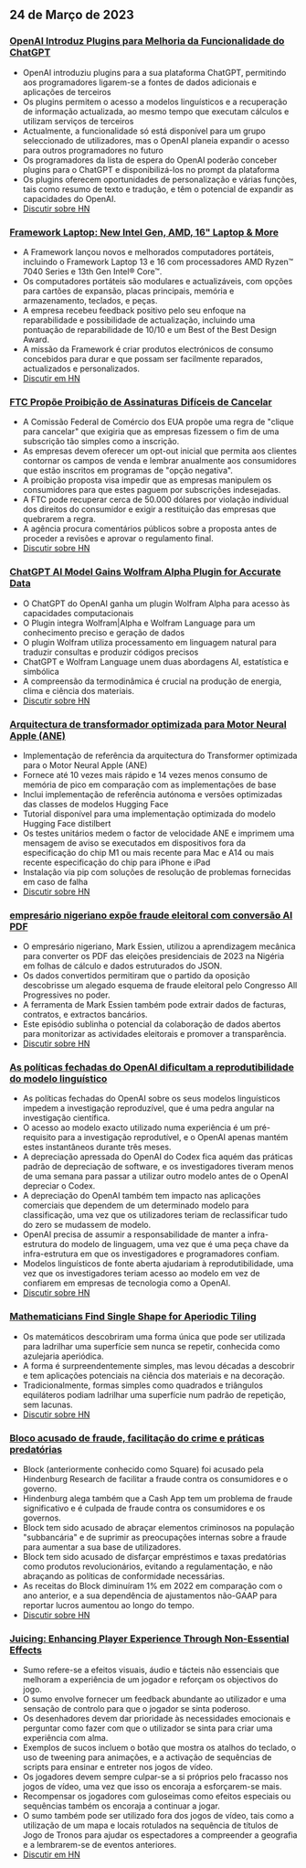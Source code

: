

<CallToAction />

<Steps>

## 24 de Março de 2023

### [OpenAI Introduz Plugins para Melhoria da Funcionalidade do ChatGPT](https://openai.com/blog/chatgpt-plugins)

- OpenAI introduziu plugins para a sua plataforma ChatGPT, permitindo aos programadores ligarem-se a fontes de dados adicionais e aplicações de terceiros
- Os plugins permitem o acesso a modelos linguísticos e a recuperação de informação actualizada, ao mesmo tempo que executam cálculos e utilizam serviços de terceiros
- Actualmente, a funcionalidade só está disponível para um grupo seleccionado de utilizadores, mas o OpenAI planeia expandir o acesso para outros programadores no futuro
- Os programadores da lista de espera do OpenAI poderão conceber plugins para o ChatGPT e disponibilizá-los no prompt da plataforma
- Os plugins oferecem oportunidades de personalização e várias funções, tais como resumo de texto e tradução, e têm o potencial de expandir as capacidades do OpenAI.
- [Discutir sobre HN](http://news.ycombinator.com/item?id=35277677)

### [Framework Laptop: New Intel Gen, AMD, 16" Laptop & More](https://frame.work/)

- A Framework lançou novos e melhorados computadores portáteis, incluindo o Framework Laptop 13 e 16 com processadores AMD Ryzen™ 7040 Series e 13th Gen Intel® Core™.
- Os computadores portáteis são modulares e actualizáveis, com opções para cartões de expansão, placas principais, memória e armazenamento, teclados, e peças.
- A empresa recebeu feedback positivo pelo seu enfoque na reparabilidade e possibilidade de actualização, incluindo uma pontuação de reparabilidade de 10/10 e um Best of the Best Design Award.
- A missão da Framework é criar produtos electrónicos de consumo concebidos para durar e que possam ser facilmente reparados, actualizados e personalizados.
- [Discutir em HN](http://news.ycombinator.com/item?id=35277660)

### [FTC Propõe Proibição de Assinaturas Difíceis de Cancelar](https://www.theverge.com/2023/3/23/23652373/ftc-click-to-cancel-subscription-service-dark-patterns-ban)

- A Comissão Federal de Comércio dos EUA propõe uma regra de "clique para cancelar" que exigiria que as empresas fizessem o fim de uma subscrição tão simples como a inscrição.
- As empresas devem oferecer um opt-out inicial que permita aos clientes contornar os campos de venda e lembrar anualmente aos consumidores que estão inscritos em programas de "opção negativa".
- A proibição proposta visa impedir que as empresas manipulem os consumidores para que estes paguem por subscrições indesejadas.
- A FTC pode recuperar cerca de 50.000 dólares por violação individual dos direitos do consumidor e exigir a restituição das empresas que quebrarem a regra.
- A agência procura comentários públicos sobre a proposta antes de proceder a revisões e aprovar o regulamento final.
- [Discutir sobre HN](http://news.ycombinator.com/item?id=35274519)

### [ChatGPT AI Model Gains Wolfram Alpha Plugin for Accurate Data](https://writings.stephenwolfram.com/2023/03/chatgpt-gets-its-wolfram-superpowers/)

- O ChatGPT do OpenAI ganha um plugin Wolfram Alpha para acesso às capacidades computacionais
- O Plugin integra Wolfram|Alpha e Wolfram Language para um conhecimento preciso e geração de dados
- O plugin Wolfram utiliza processamento em linguagem natural para traduzir consultas e produzir códigos precisos
- ChatGPT e Wolfram Language unem duas abordagens AI, estatística e simbólica
- A compreensão da termodinâmica é crucial na produção de energia, clima e ciência dos materiais.
- [Discutir sobre HN](http://news.ycombinator.com/item?id=35277925)

### [Arquitectura de transformador optimizada para Motor Neural Apple (ANE)](https://github.com/apple/ml-ane-transformers)

- Implementação de referência da arquitectura do Transformer optimizada para o Motor Neural Apple (ANE)
- Fornece até 10 vezes mais rápido e 14 vezes menos consumo de memória de pico em comparação com as implementações de base
- Inclui implementação de referência autónoma e versões optimizadas das classes de modelos Hugging Face
- Tutorial disponível para uma implementação optimizada do modelo Hugging Face distilbert
- Os testes unitários medem o factor de velocidade ANE e imprimem uma mensagem de aviso se executados em dispositivos fora da especificação do chip M1 ou mais recente para Mac e A14 ou mais recente especificação do chip para iPhone e iPad
- Instalação via pip com soluções de resolução de problemas fornecidas em caso de falha
- [Discutir sobre HN](http://news.ycombinator.com/item?id=35282325)

### [empresário nigeriano expõe fraude eleitoral com conversão AI PDF](https://markessien.com/posts/drama_of_transcription/)

- O empresário nigeriano, Mark Essien, utilizou a aprendizagem mecânica para converter os PDF das eleições presidenciais de 2023 na Nigéria em folhas de cálculo e dados estruturados do JSON.
- Os dados convertidos permitiram que o partido da oposição descobrisse um alegado esquema de fraude eleitoral pelo Congresso All Progressives no poder.
- A ferramenta de Mark Essien também pode extrair dados de facturas, contratos, e extractos bancários.
- Este episódio sublinha o potencial da colaboração de dados abertos para monitorizar as actividades eleitorais e promover a transparência.
- [Discutir sobre HN](http://news.ycombinator.com/item?id=35272227)

### [As políticas fechadas do OpenAI dificultam a reprodutibilidade do modelo linguístico](https://aisnakeoil.substack.com/p/openais-policies-hinder-reproducible)

- As políticas fechadas do OpenAI sobre os seus modelos linguísticos impedem a investigação reproduzível, que é uma pedra angular na investigação científica.
- O acesso ao modelo exacto utilizado numa experiência é um pré-requisito para a investigação reprodutível, e o OpenAI apenas mantém estes instantâneos durante três meses.
- A depreciação apressada do OpenAI do Codex fica aquém das práticas padrão de depreciação de software, e os investigadores tiveram menos de uma semana para passar a utilizar outro modelo antes de o OpenAI depreciar o Codex.
- A depreciação do OpenAI também tem impacto nas aplicações comerciais que dependem de um determinado modelo para classificação, uma vez que os utilizadores teriam de reclassificar tudo do zero se mudassem de modelo.
- OpenAI precisa de assumir a responsabilidade de manter a infra-estrutura do modelo de linguagem, uma vez que é uma peça chave da infra-estrutura em que os investigadores e programadores confiam.
- Modelos linguísticos de fonte aberta ajudariam à reprodutibilidade, uma vez que os investigadores teriam acesso ao modelo em vez de confiarem em empresas de tecnologia como a OpenAI.
- [Discutir sobre HN](http://news.ycombinator.com/item?id=35269304)

### [Mathematicians Find Single Shape for Aperiodic Tiling](https://www.newscientist.com/article/2365363-mathematicians-discover-shape-that-can-tile-a-wall-and-never-repeat/)

- Os matemáticos descobriram uma forma única que pode ser utilizada para ladrilhar uma superfície sem nunca se repetir, conhecida como azulejaria aperiódica.
- A forma é surpreendentemente simples, mas levou décadas a descobrir e tem aplicações potenciais na ciência dos materiais e na decoração.
- Tradicionalmente, formas simples como quadrados e triângulos equiláteros podiam ladrilhar uma superfície num padrão de repetição, sem lacunas.
- [Discutir sobre HN](http://news.ycombinator.com/item?id=35273707)

### [Bloco acusado de fraude, facilitação do crime e práticas predatórias](https://hindenburgresearch.com/block/)

- Block (anteriormente conhecido como Square) foi acusado pela Hindenburg Research de facilitar a fraude contra os consumidores e o governo.
- Hindenburg alega também que a Cash App tem um problema de fraude significativo e é culpada de fraude contra os consumidores e os governos.
- Block tem sido acusado de abraçar elementos criminosos na população "subbancária" e de suprimir as preocupações internas sobre a fraude para aumentar a sua base de utilizadores.
- Block tem sido acusado de disfarçar empréstimos e taxas predatórias como produtos revolucionários, evitando a regulamentação, e não abraçando as políticas de conformidade necessárias.
- As receitas do Block diminuíram 1% em 2022 em comparação com o ano anterior, e a sua dependência de ajustamentos não-GAAP para reportar lucros aumentou ao longo do tempo.
- [Discutir sobre HN](http://news.ycombinator.com/item?id=35273782)

### [Juicing: Enhancing Player Experience Through Non-Essential Effects](https://garden.bradwoods.io/notes/design/juice)

- Sumo refere-se a efeitos visuais, áudio e tácteis não essenciais que melhoram a experiência de um jogador e reforçam os objectivos do jogo.
- O sumo envolve fornecer um feedback abundante ao utilizador e uma sensação de controlo para que o jogador se sinta poderoso.
- Os desenhadores devem dar prioridade às necessidades emocionais e perguntar como fazer com que o utilizador se sinta para criar uma experiência com alma.
- Exemplos de sucos incluem o botão que mostra os atalhos do teclado, o uso de tweening para animações, e a activação de sequências de scripts para ensinar e entreter nos jogos de vídeo.
- Os jogadores devem sempre culpar-se a si próprios pelo fracasso nos jogos de vídeo, uma vez que isso os encoraja a esforçarem-se mais.
- Recompensar os jogadores com guloseimas como efeitos especiais ou sequências também os encoraja a continuar a jogar.
- O sumo também pode ser utilizado fora dos jogos de vídeo, tais como a utilização de um mapa e locais rotulados na sequência de títulos de Jogo de Tronos para ajudar os espectadores a compreender a geografia e a lembrarem-se de eventos anteriores.
- [Discutir em HN](http://news.ycombinator.com/item?id=35273139)

</Steps>

